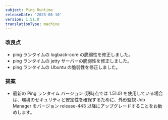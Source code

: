 ```yaml
---
subject: Ping Runtime
releaseDate: '2025-06-10'
version: 1.51.0
translationType: machine
---
```


### 改良点

* ping ランタイムの logback-core の脆弱性を修正しました。
* ping ランタイムの jetty サーバーの脆弱性を修正しました。
* ping ランタイムの Ubuntu の脆弱性を修正しました。

### 提案

* 最新の Ping ランタイム バージョン (現時点では 1.51.0) を使用している場合は、環境のセキュリティと安定性を確保するために、外形監視 Job Manager をバージョン release-443 以降にアップグレードすることをお勧めします。